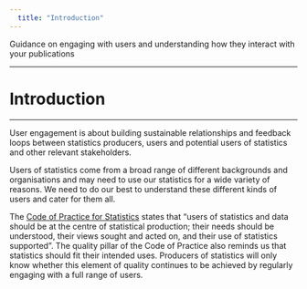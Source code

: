```yaml
---
  title: "Introduction"
---
```

  
<p class="text-muted">Guidance on engaging with users and understanding how they interact with your publications</p>
    
---

# Introduction

---
    
User engagement is about building sustainable relationships and feedback loops between statistics producers, users and potential users of statistics and other relevant stakeholders.

Users of statistics come from a broad range of different backgrounds and organisations and may need to use our statistics for a wide variety of reasons. We need to do our best to understand these different kinds of users and cater for them all.

The [Code of Practice for Statistics](https://code.statisticsauthority.gov.uk/) states that “users of statistics and data should be at the centre of statistical production; their needs should be understood, their views sought and acted on, and their use of statistics supported”. The quality pillar of the Code of Practice also reminds us that statistics should fit their intended uses. Producers of statistics will only know whether this element of quality continues to be achieved by regularly engaging with a full range of users.

